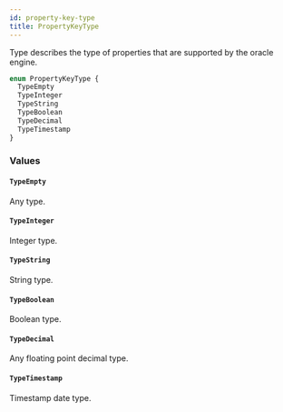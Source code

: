```yaml
---
id: property-key-type
title: PropertyKeyType
---
```


Type describes the type of properties that are supported by the oracle
engine.

```graphql
enum PropertyKeyType {
  TypeEmpty
  TypeInteger
  TypeString
  TypeBoolean
  TypeDecimal
  TypeTimestamp
}
```

### Values

#### `TypeEmpty`

Any type.

#### `TypeInteger`

Integer type.

#### `TypeString`

String type.

#### `TypeBoolean`

Boolean type.

#### `TypeDecimal`

Any floating point decimal type.

#### `TypeTimestamp`

Timestamp date type.

